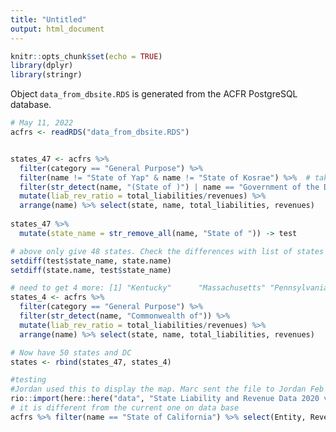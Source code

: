 ```yaml
---
title: "Untitled"
output: html_document
---
```


```r
knitr::opts_chunk$set(echo = TRUE)
library(dplyr)
library(stringr)
```


Object `data_from_dbsite.RDS` is generated from the ACFR PostgreSQL database. 
```r
# May 11, 2022
acfrs <- readRDS("data_from_dbsite.RDS")


states_47 <- acfrs %>% 
  filter(category == "General Purpose") %>% 
  filter(name != "State of Yap" & name != "State of Kosrae") %>%  # take this out? 
  filter(str_detect(name, "(State of )") | name == "Government of the District of Columbia") %>% 
  mutate(liab_rev_ratio = total_liabilities/revenues) %>% 
  arrange(name) %>% select(state, name, total_liabilities, revenues)
                   
states_47 %>% 
  mutate(state_name = str_remove_all(name, "State of ")) -> test

# above only give 48 states. Check the differences with list of states
setdiff(test$state_name, state.name)
setdiff(state.name, test$state_name)
```

```r
# need to get 4 more: [1] "Kentucky"      "Massachusetts" "Pennsylvania"  "Virginia" 
states_4 <- acfrs %>% 
  filter(category == "General Purpose") %>% 
  filter(str_detect(name, "Commonwealth of")) %>% 
  mutate(liab_rev_ratio = total_liabilities/revenues) %>% 
  arrange(name) %>% select(state, name, total_liabilities, revenues)

```


```r
# Now have 50 states and DC 
states <- rbind(states_47, states_4) 
```



```r
#testing
#Jordan used this to display the map. Marc sent the file to Jordan Feb 3
rio::import(here::here("data", "State Liability and Revenue Data 2020 v1.xlsx")) %>% filter(Entity == "State of California") %>% select(Entity, Revenues)
# it is different from the current one on data base
acfrs %>% filter(name == "State of California") %>% select(Entity, Revenues)
```


